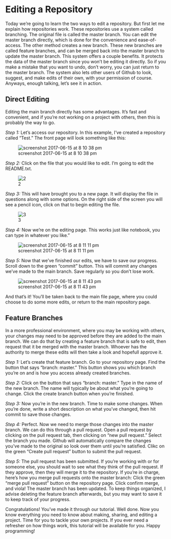 # Editing a Repository
Today we're going to learn the two ways to edit a repository.  But first let me explain how repositories work.  These repositories use a system called branching.  The original file is called the master branch.  You can edit the master branch directly, which is done for the convenience and ease-of-access.  The other method creates a new branch.  These new branches are called feature branches, and can be merged back into the master branch to update the master branch.  This system offers a couple benefits.  It protects the data of the master branch since you won't be editing it directly.  So if you make a mistake that you want to undo, don't worry, you can just return to the master branch.  The system also lets other users of Github to look, suggest, and make edits of their own, with your permission of course.  Anyways, enough talking, let's see it in action.

## Direct Editing

Editing the main branch directly has some advantages.  It's fast and convenient, and if you're not working on a project with others, then this is probably the way to go.

*Step 1:* Let's access our repository.  In this example, I've created a repository called "Test."  The front page will look something like this:

![screenshot 2017-06-15 at 8 10 38 pm](https://user-images.githubusercontent.com/28197711/27206903-7d7be1fa-5208-11e7-9eb8-010df4405a2d.png)

*Step 2:* Click on the file that you would like to edit.  I'm going to edit the README.txt.

![2](https://user-images.githubusercontent.com/28197711/27206965-1b41a51e-5209-11e7-9388-044493ae5d98.png)

*Step 3:* This will have brought you to a new page.  It will display the file in questions along with some options.  On the right side of the screen you will see a pencil icon, click on that to begin editing the file.

![3](https://user-images.githubusercontent.com/28197711/27206969-1e2abe64-5209-11e7-94ef-b0b71b205a0b.png)

*Step 4:* Now we're on the editing page.  This works just like notebook, you can type in whatever you like."

![screenshot 2017-06-15 at 8 11 11 pm](https://user-images.githubusercontent.com/28197711/27206976-239fad14-5209-11e7-94fb-16992ea1c40c.png)

*Step 5:* Now that we've finished our edits, we have to save our progress.  Scroll down to the green "commit" button.  This will commit any changes we've made to the main branch.  Save regularly so you don't lose work.

![screenshot 2017-06-15 at 8 11 43 pm](https://user-images.githubusercontent.com/28197711/27206981-269b84f2-5209-11e7-9ddf-e93fbfbcacc5.png)

And that's it!  You'll be taken back to the main file page, where you could choose to do some more edits, or return to the main repository page.

## Feature Branches

In a more professional environment, where you may be working with others, your changes may need to be approved before they are added to the main branch.  We can do that by creating a feature branch that is safe to edit, then request that it be merged with the master branch.  Whoever has the authority to merge these edits will then take a look and hopefull approve it.

*Step 1:* Let's create that feature branch.  Go to your repository page.  Find the button that says "branch: master."  This button shows you which branch you're on and is how you access already created branches.

*Step 2:* Click on the button that says "branch: master." Type in the name of the new branch.  The name will typically be about what you're going to change.  Click the create branch button when you're finished.

*Step 3:* Now you're in the new branch.  Time to make some changes.  When you're done, write a short description on what you've changed, then hit commit to save those changes.

*Step 4:* Perfect.  Now we need to merge those changes into the master branch.  We can do this through a pull request.  Open a pull request by clicking on the pull request tab, then clicking on "new pull request."  Select the branch you made.  Github will automatically compare the changes you've made to the original so look over them until you're satisfied.  Clikc on the green "Create pull request" button to submit the pull request.

*Step 5:* The pull request has been submitted.  If you're working with or for someone else, you should wait to see what they think of the pull request.  If they approve, then they will merge it to the repository.  If you're in charge, here's how you merge pull requests onto the master branch: Click the green "merge pull request" button on the repository page.  Click confirm merge, and viola!  The master branch has been updated.  To keep things organized, I advise deleting the feature branch afterwards, but you may want to save it to keep track of your progress.

Congratulations!  You've made it through our tutorial.  Well done.  Now you know everything you need to know about making, sharing, and editing a project.  Time for you to tackle your own projects. If you ever need a refresher on how things work, this tutorial will be available for you.  Happy programming!

